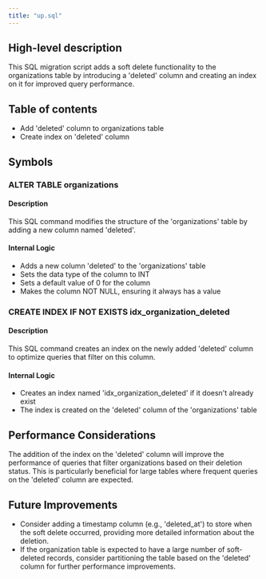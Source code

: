 ```yaml
---
title: "up.sql"
---
```


## High-level description
This SQL migration script adds a soft delete functionality to the organizations table by introducing a 'deleted' column and creating an index on it for improved query performance.

## Table of contents
- Add 'deleted' column to organizations table
- Create index on 'deleted' column

## Symbols

### ALTER TABLE organizations
#### Description
This SQL command modifies the structure of the 'organizations' table by adding a new column named 'deleted'.

#### Internal Logic
- Adds a new column 'deleted' to the 'organizations' table
- Sets the data type of the column to INT
- Sets a default value of 0 for the column
- Makes the column NOT NULL, ensuring it always has a value

### CREATE INDEX IF NOT EXISTS idx_organization_deleted
#### Description
This SQL command creates an index on the newly added 'deleted' column to optimize queries that filter on this column.

#### Internal Logic
- Creates an index named 'idx_organization_deleted' if it doesn't already exist
- The index is created on the 'deleted' column of the 'organizations' table

## Performance Considerations
The addition of the index on the 'deleted' column will improve the performance of queries that filter organizations based on their deletion status. This is particularly beneficial for large tables where frequent queries on the 'deleted' column are expected.

## Future Improvements
- Consider adding a timestamp column (e.g., 'deleted_at') to store when the soft delete occurred, providing more detailed information about the deletion.
- If the organization table is expected to have a large number of soft-deleted records, consider partitioning the table based on the 'deleted' column for further performance improvements.
